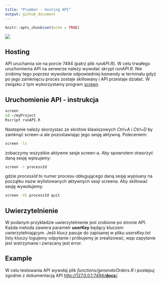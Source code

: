 ```yaml
---
title: "Plumber - hosting API"
output: github_document
---
```


```r
knitr::opts_chunk$set(echo = TRUE)
``` 

![](readme.gif)

## Hosting 
API uruchamia sie na porcie 7494 (patrz plik *runAPI.R*). W celu trwałego uruchomienia API na serwerze należy wywołać skrypt *runAPI.R*. Nie zrobimy tego poprzez wywołanie odpowiedniej komendy w terminalu gdyż po jego zamknięciu proces zostaje skillowany i API przestaje działać. W związku z tym wykorzystamy program [screen](https://askubuntu.com/questions/389834/how-to-run-application-from-terminal-forever). 

## Uruchomienie API - instrukcja 

```bash
screen 
cd ~/myProject
Rscript runAPI.R
``` 

Nastepnie należy skorzystać ze skrótów klawiszowych *Ctrl+A* i *Ctrl+D* by zamknąć screen-a ale pozostawiając jego sesję aktywną. Poleceniem: 

```bash
screen -ls 
``` 

zobaczymy wszystkie aktywne sesje screen-a. Aby spowrotem otworzyć daną sesję wpisujemy: 

```bash
screen -r processId
``` 

gdzie *processId* to numer procesu obługującego daną sesję wypisany na początku nazw wylistowanych aktywnych sesji screena. Aby skillować sesję wywołujemy: 

```bash
screen -XS processId quit
``` 

## Uwierzytelnienie 
W podanym przykładzie uwierzytelnienie jest zrobione po stronie API. Każda metoda zawiera parametr **userKey** będący kluczem uwierzytelniającym. Jeśli klucz pasuje do zapisanej w pliku *usersKey.txt* listy kluczy logujemy odpytanie i próbujemy je zrealizować, wpp zapytanie jest wstrzymane i zwracany jest error. 

## Example 
W celu testowania API wywołaj plik *functions/generateOrders.R* i postepuj zgodnie z dokumentacją API  [http://127.0.0.1:7494/__docs__/](http://127.0.0.1:7494/__docs__/). 

